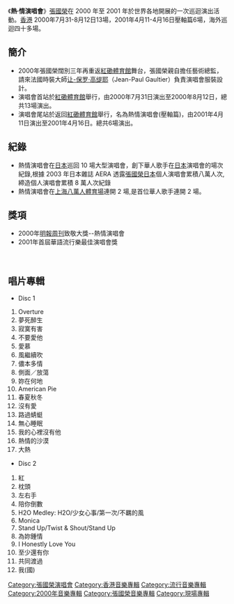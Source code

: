 《'''熱·情演唱會'''》[[張國榮|張國榮]]在 2000 年至 2001 年於世界各地開展的一次巡迴演出活動。[[香港|香港]] 2000年7月31-8月12日13場，2001年4月11-4月16日壓軸篇6場，海外巡迴四十多場。

== 簡介 ==
*2000年張國榮闊別三年再重返[[紅磡體育館|紅磡體育館]]舞台，張國榮親自擔任藝術總監，請來法國時裝大師[[让-保罗·高缇耶|让-保罗·高缇耶]]（Jean-Paul Gaultier）負責演唱會服裝設計。
*演唱會首站於[[紅磡體育館|紅磡體育館]]舉行，由2000年7月31日演出至2000年8月12日，總共13場演出。
*演唱會尾站於返回[[紅磡體育館|紅磡體育館]]舉行，名為熱情演唱會(壓軸篇)，由2001年4月11日演出至2001年4月16日。總共6場演出。

==紀錄==
*熱情演唱會在[[日本|日本]]巡回 10 場大型演唱會，創下華人歌手在[[日本|日本]]演唱會的場次紀錄,根據 2003 年日本雜誌 AERA 透露[[張國榮|張國榮]][[日本|日本]]個人演唱會累積八萬人次,締造個人演唱會累積 8 萬人次紀錄
*熱情演唱會在[[上海八萬人體育場|上海八萬人體育場]]連開 2 場,是首位華人歌手連開 2 場。

==獎項==
*2000年[[明報周刊|明報周刊]]致敬大獎--熱情演唱會
*2001年首屆華語流行樂最佳演唱會獎
　
== 唱片專輯 ==
{{Album infobox | 
|  Name        = 熱·情演唱會
|  Type        = 現場
|  Artist      = [[張國榮|張國榮]]
|  Cover       = Passiontour.jpg
|  Released    = 2000年
|  Recorded    = 
|  Genre       = 粵語流行、國語流行
|  Label       = [[環球唱片|環球唱片]]
|  Number      =
|  Producer    = 
|  Reviews     = 
|  Last album  = [[跨越97演唱會|跨越97演唱會]]<br />(1997年)
|  This album  = '''熱·情演唱會'''(2000年)
}}	
*Disc 1

#Overture
#夢死醉生
#寂寞有害
#不要愛他
#愛慕
#風繼續吹
#儂本多情
#側面／放蕩
#妳在何地
#American Pie
#春夏秋冬
#沒有愛
#路過蜻蜓
#無心睡眠
#我的心裡沒有他
#熱情的沙漠
#大熱 

*Disc 2
#紅
#枕頭
#左右手
#陪你倒數
#H2O Medley: H2O/少女心事/第一次/不羈的風
#Monica
#Stand Up/Twist & Shout/Stand Up
#為妳鍾情
#I Honestly Love You
#至少還有你
#共同渡過
#我(國)


<div class="references-small">
<references />
</div>

{{張國榮}}
[[Category:張國榮演唱會|Category:張國榮演唱會]]
[[Category:香港音樂專輯|Category:香港音樂專輯]]
[[Category:流行音樂專輯|Category:流行音樂專輯]]
[[Category:2000年音樂專輯|Category:2000年音樂專輯]]
[[Category:張國榮音樂專輯|Category:張國榮音樂專輯]]
[[Category:現場專輯|Category:現場專輯]]